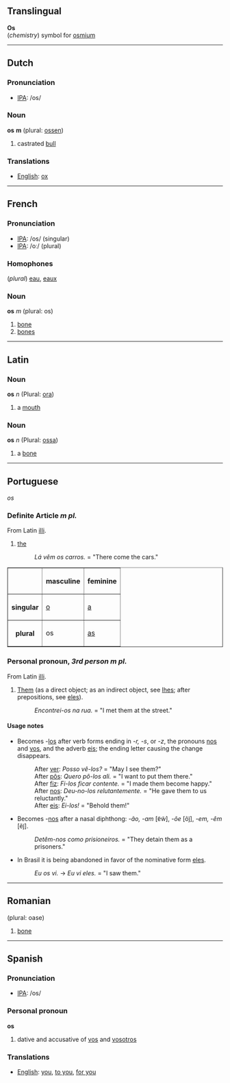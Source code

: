 ==Translingual==

'''Os'''<br>(''chemistry'') symbol for [[osmium]]

----

==Dutch==

=== Pronunciation ===
*[[w:IPA|IPA]]: /os/

=== Noun ===

'''os''' '''m''' (plural: [[ossen]])

#castrated [[bull]]

=== Translations ===
*[[English]]: [[ox]]

----

==French==

=== Pronunciation ===
*[[w:IPA|IPA]]: /os/ (singular)
*[[w:IPA|IPA]]: /oː/ (plural)

=== Homophones ===

(''plural'') [[eau]], [[eaux]]

=== Noun ===

'''os''' ''m'' (plural: os)

# [[bone]]
# [[bone]]s

----

==Latin==
===Noun===
'''os''' ''n'' (Plural: [[ora]])

#a [[mouth]]
===Noun===
'''os''' ''n'' (Plural: [[ossa]])

#a [[bone]]
----

==Portuguese==
''os''
===Definite Article ''m'' ''pl.''===
From Latin [[illi]].
#[[the]]
#:''Lá vêm os carros.'' = "There come the cars."

<table border="1">
<tr><th></th><th>masculine</th><th>feminine</th></tr>
<tr><th>singular</th><td>[[o]]</td><td>[[a]]</td></tr>
<tr><th>plural</th><td>os</td><td>[[as]]</td></tr>
</table>
===Personal pronoun, ''3rd person'' ''m'' ''pl.''===
From Latin [[illi]].
#[[Them]] (as a direct object; as an indirect object, see [[lhes]]; after prepositions, see [[eles]]).
#:''Encontrei-os na rua.'' = "I met them at the street."
====Usage notes====
*Becomes -[[los]] after verb forms ending in ''-r, -s'', or ''-z'', the pronouns [[nos]] and [[vos]], and the adverb [[eis]]; the ending letter causing the change disappears.
*:After [[ver]]: ''Posso vê-los?'' = "May I see them?"
*:After [[por|pôs]]: ''Quero pô-los ali.'' = "I want to put them there."
*:After [[fazer|fiz]]: ''Fi-los ficar contente.'' = "I made them become happy."
*:After [[nos]]: ''Deu-no-los relutantemente.'' = "He gave them to us reluctantly."
*:After [[eis]]: ''Ei-los!'' = "Behold them!"
*Becomes -[[nos]] after a nasal diphthong: ''-ão, -am'' [&#592;&#771;w&#771;], ''-õe'' [õj&#771;], ''-em, -êm'' [e&#771;j&#771;].
*:''Detêm-nos como prisioneiros.'' = "They detain them as a prisoners."
*In Brasil it is being abandoned in favor of the nominative form [[eles]].
*:''Eu os vi.'' &rarr; ''Eu vi eles.'' = "I saw them."

----

==Romanian==

(plural: oase)

# [[bone]]

----

==Spanish==

=== Pronunciation ===
*[[w:IPA|IPA]]: /os/


=== Personal pronoun ===

'''os'''

# dative and accusative of [[vos]] and [[vosotros]]

=== Translations ===

*[[English]]: [[you]], [[to you]], [[for you]]